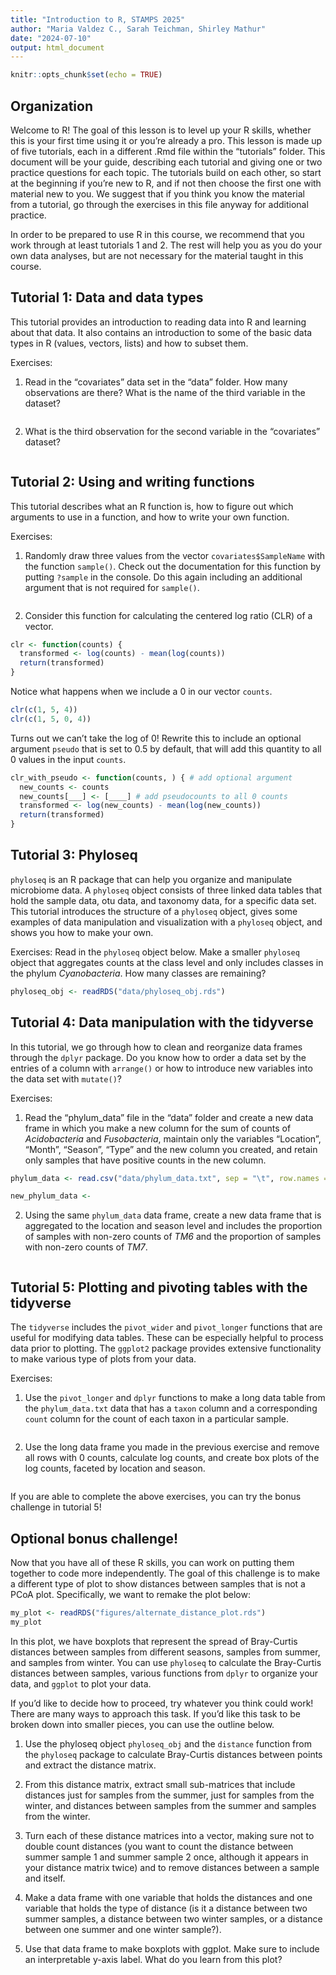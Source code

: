 ```yaml
---
title: "Introduction to R, STAMPS 2025"
author: "Maria Valdez C., Sarah Teichman, Shirley Mathur"
date: "2024-07-10"
output: html_document
---
```


```r
knitr::opts_chunk$set(echo = TRUE)
```

## Organization

Welcome to R! The goal of this lesson is to level up your R skills, whether this is your first time using it or you're already a pro. This lesson is made up of five tutorials, each in a different .Rmd file within the "tutorials" folder. This document will be your guide, describing each tutorial and giving one or two practice questions for each topic. The tutorials build on each other, so start at the beginning if you're new to R, and if not then choose the first one with material new to you. We suggest that if you think you know the material from a tutorial, go through the exercises in this file anyway for additional practice. 

In order to be prepared to use R in this course, we recommend that you work through at least tutorials 1 and 2. The rest will help you as you do your own data analyses, but are not necessary for the material taught in this course. 

## Tutorial 1: Data and data types

This tutorial provides an introduction to reading data into R and learning about that data. It also contains an introduction to some of the basic data types in R (values, vectors, lists) and how to subset them. 

Exercises:

1. Read in the "covariates" data set in the "data" folder. How many observations are there? What is the name of the third variable in the dataset? 
```r

```

2. What is the third observation for the second variable in the "covariates" dataset? 
```r

```

## Tutorial 2: Using and writing functions

This tutorial describes what an R function is, how to figure out which arguments to use in a function, and how to write your own function. 

Exercises:

1. Randomly draw three values from the vector `covariates$SampleName` with the function `sample()`. Check out the documentation for this function by putting `?sample` in the console. Do this again including an additional argument that is not required for `sample()`. 

```r

```

2. Consider this function for calculating the centered log ratio (CLR) of a vector. 

```r
clr <- function(counts) {    
  transformed <- log(counts) - mean(log(counts))
  return(transformed)
}
```

Notice what happens when we include a $0$ in our vector `counts`.

```r
clr(c(1, 5, 4))
clr(c(1, 5, 0, 4))
```

Turns out we can't take the log of $0$! Rewrite this to include an optional argument `pseudo` that is set to $0.5$ by default, that will add this quantity to all $0$ values in the input `counts`.

```r
clr_with_pseudo <- function(counts, ) { # add optional argument
  new_counts <- counts
  new_counts[___] <- [____] # add pseudocounts to all 0 counts 
  transformed <- log(new_counts) - mean(log(new_counts))
  return(transformed)
}
```

## Tutorial 3: Phyloseq 

`phyloseq` is an R package that can help you organize and manipulate microbiome data. A `phyloseq` object consists of three linked data tables that hold the sample data, otu data, and taxonomy data, for a specific data set. This tutorial introduces the structure of a `phyloseq` object, gives some examples of data manipulation and visualization with a `phyloseq` object, and shows you how to make your own. 

Exercises: Read in the `phyloseq` object below. Make a smaller `phyloseq` object that aggregates counts at the class level and only includes classes in the phylum *Cyanobacteria*. How many classes are remaining?

```r
phyloseq_obj <- readRDS("data/phyloseq_obj.rds")

```

## Tutorial 4: Data manipulation with the tidyverse

In this tutorial, we go through how to clean and reorganize data frames through the `dplyr` package. Do you know how to order a data set by the entries of a column with `arrange()` or how to introduce new variables into the data set with `mutate()`?

Exercises: 

1. Read the "phylum_data" file in the "data" folder and create a new data frame in which you make a new column for the sum of counts of *Acidobacteria* and *Fusobacteria*, maintain only the variables "Location", "Month", "Season", "Type" and the new column you created, and retain only samples that have positive counts in the new column. 

```r
phylum_data <- read.csv("data/phylum_data.txt", sep = "\t", row.names = 1, header = T)

new_phylum_data <- 
```

2. Using the same `phylum_data` data frame, create a new data frame that is aggregated to the location and season level and includes the proportion of samples with non-zero counts of *TM6* and the proportion of samples with non-zero counts of *TM7*.

```r

```
 
## Tutorial 5: Plotting and pivoting tables with the tidyverse 

The `tidyverse` includes the `pivot_wider` and `pivot_longer` functions that are useful for modifying data tables. These can be especially helpful to process data prior to plotting. The `ggplot2` package provides extensive functionality to make various type of plots from your data.

Exercises:

1. Use the `pivot_longer` and `dplyr` functions to make a long data table from the `phylum_data.txt` data that has a `taxon` column and a corresponding `count` column for the count of each taxon in a particular sample.

```r

```

2. Use the long data frame you made in the previous exercise and remove all rows with 0 counts, calculate log counts, and create box plots of the log counts, faceted by location and season.

```r

```

If you are able to complete the above exercises, you can try the bonus challenge in tutorial 5!

## Optional bonus challenge!

Now that you have all of these R skills, you can work on putting them together to code more independently. The goal of this challenge is to make a different type of plot to show distances between samples that is not a PCoA plot. Specifically, we want to remake the plot below: 

```r
my_plot <- readRDS("figures/alternate_distance_plot.rds")
my_plot
```

In this plot, we have boxplots that represent the spread of Bray-Curtis distances between samples from different seasons, samples from summer, and samples from winter. You can use `phyloseq` to calculate the Bray-Curtis distances between samples, various functions from `dplyr` to organize your data, and `ggplot` to plot your data. 

If you'd like to decide how to proceed, try whatever you think could work! There are many ways to approach this task. If you'd like this task to be broken down into smaller pieces, you can use the outline below. 

1) Use the phyloseq object `phyloseq_obj` and the `distance` function from the `phyloseq` package to calculate Bray-Curtis distances between points and extract the distance matrix.

2) From this distance matrix, extract small sub-matrices that include distances just for samples from the summer, just for samples from the winter, and distances between samples from the summer and samples from the winter. 

3) Turn each of these distance matrices into a vector, making sure not to double count distances (you want to count the distance between summer sample 1 and summer sample 2 once, although it appears in your distance matrix twice) and to remove distances between a sample and itself. 

4) Make a data frame with one variable that holds the distances and one variable that holds the type of distance (is it a distance between two summer samples, a distance between two winter samples, or a distance between one summer and one winter sample?). 

5) Use that data frame to make boxplots with ggplot. Make sure to include an interpretable y-axis label. What do you learn from this plot?
